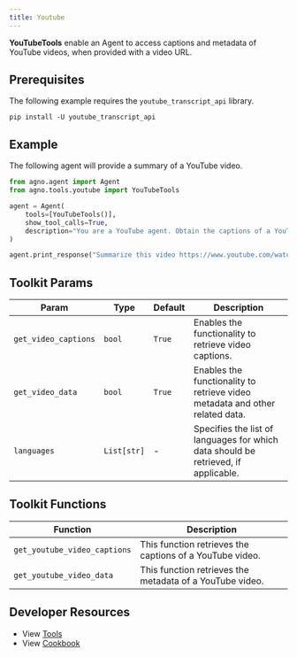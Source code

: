 ```yaml
---
title: Youtube
---
```


**YouTubeTools** enable an Agent to access captions and metadata of YouTube videos, when provided with a video URL.

## Prerequisites

The following example requires the `youtube_transcript_api` library.

```shell
pip install -U youtube_transcript_api
```

## Example

The following agent will provide a summary of a YouTube video.

```python cookbook/agent_concepts/tools/youtube_tools.py
from agno.agent import Agent
from agno.tools.youtube import YouTubeTools

agent = Agent(
    tools=[YouTubeTools()],
    show_tool_calls=True,
    description="You are a YouTube agent. Obtain the captions of a YouTube video and answer questions.",
)

agent.print_response("Summarize this video https://www.youtube.com/watch?v=Iv9dewmcFbs&t", markdown=True)
```

## Toolkit Params

| Param                | Type        | Default | Description                                                                        |
| -------------------- | ----------- | ------- | ---------------------------------------------------------------------------------- |
| `get_video_captions` | `bool`      | `True`  | Enables the functionality to retrieve video captions.                              |
| `get_video_data`     | `bool`      | `True`  | Enables the functionality to retrieve video metadata and other related data.       |
| `languages`          | `List[str]` | -       | Specifies the list of languages for which data should be retrieved, if applicable. |

## Toolkit Functions

| Function                     | Description                                              |
| ---------------------------- | -------------------------------------------------------- |
| `get_youtube_video_captions` | This function retrieves the captions of a YouTube video. |
| `get_youtube_video_data`     | This function retrieves the metadata of a YouTube video. |

## Developer Resources

- View [Tools](https://github.com/AgnoAgi/agno/blob/main/libs/agno/agno/tools/youtube.py)
- View [Cookbook](https://github.com/AgnoAgi/agno/blob/main/cookbook/agent_concepts/tools/youtube_tools.py)
